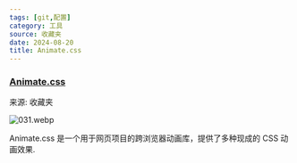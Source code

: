 ```yaml
---
tags: [git,配置]
category: 工具
source: 收藏夹
date: 2024-08-20
title: Animate.css
---
```


### [Animate.css](https://animate.style/)

来源: 收藏夹

![031.webp](https://img.mengpeng.tech/i/2024/11/24/6742f9c5c413f.webp)



Animate.css 是一个用于网页项目的跨浏览器动画库，提供了多种现成的 CSS 动画效果.
